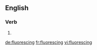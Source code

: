 ==English==

===Verb===
{{head|en|present participle}}

# {{present participle of|fluoresce|lang=en|nocat=1}}

[[de:fluorescing]]
[[fr:fluorescing]]
[[vi:fluorescing]]